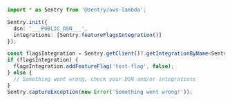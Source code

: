 ```typescript
import * as Sentry from '@sentry/aws-lambda';

Sentry.init({
  dsn: '___PUBLIC_DSN___',
  integrations: [Sentry.featureFlagsIntegration()]
});

const flagsIntegration = Sentry.getClient()?.getIntegrationByName<Sentry.FeatureFlagsIntegration>('FeatureFlags');
if (flagsIntegration) {
  flagsIntegration.addFeatureFlag('test-flag', false);
} else {
  // Something went wrong, check your DSN and/or integrations
}
Sentry.captureException(new Error('Something went wrong!'));
```
